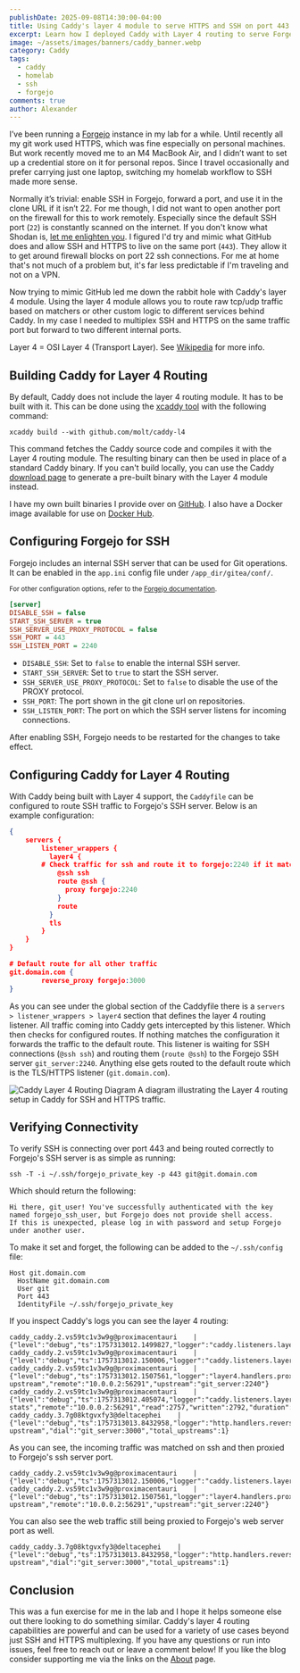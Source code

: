 ```yaml
---
publishDate: 2025-09-08T14:30:00-04:00
title: Using Caddy's layer 4 module to serve HTTPS and SSH on port 443 for Forgejo
excerpt: Learn how I deployed Caddy with Layer 4 routing to serve Forgejo HTTPS and SSH access on port 443.
image: ~/assets/images/banners/caddy_banner.webp
category: Caddy
tags:
  - caddy
  - homelab
  - ssh
  - forgejo
comments: true
author: Alexander
---
```



<SkipAnchor anchor="#building-caddy-for-layer-4-routing" />

I’ve been running a <a href="/posts/2024/06/03/upgradingforgejo/" target="_blank">Forgejo</a> instance in my lab for a while. Until recently all my git work used HTTPS, which was fine especially on personal machines. But work recently moved me to an M4 MacBook Air, and I didn’t want to set up a credential store on it for personal repos. Since I travel occasionally and prefer carrying just one laptop, switching my homelab workflow to SSH made more sense.

Normally it’s trivial: enable SSH in Forgejo, forward a port, and use it in the clone URL if it isn’t 22. For me though, I did not want to open another port on the firewall for this to work remotely. Especially since the default SSH port (`22`) is constantly scanned on the internet. If you don't know what Shodan is, <a href="https://www.shodan.io/">let me enlighten you</a>. I figured I'd try and mimic what GitHub does and allow SSH and HTTPS to live on the same port (`443`). They allow it to get around firewall blocks on port 22 ssh connections. For me at home that's not much of a problem but, it's far less predictable if I'm traveling and not on a VPN.

Now trying to mimic GitHub led me down the rabbit hole with Caddy's layer 4 module. Using the layer 4 module allows you to route raw tcp/udp traffic based on matchers or other custom logic to different services behind Caddy. In my case I needed to multiplex SSH and HTTPS on the same traffic port but forward to two different internal ports.

<Aside type="tip">
  Layer 4 = OSI Layer 4 (Transport Layer). See <a href="https://en.wikipedia.org/wiki/OSI_model#Layer_4:_Transport" target="_blank">Wikipedia</a> for more info.
</Aside>

## Building Caddy for Layer 4 Routing

By default, Caddy does not include the layer 4 routing module. It has to be built with it. This can be done using the <a href="https://github.com/caddyserver/xcaddy" target="_blank">xcaddy tool</a> with the following command:

```shell
xcaddy build --with github.com/molt/caddy-l4
```

This command fetches the Caddy source code and compiles it with the Layer 4 routing module. The resulting binary can then be used in place of a standard Caddy binary. If you can't build locally, you can use the Caddy <a href="https://caddyserver.com/download" target="_blank">download page</a> to generate a pre-built binary with the Layer 4 module instead.

<Aside type="note">
  I have my own built binaries I provide over on <a href="https://github.com/alexandzors/caddy" target="_blank">GitHub</a>. I also have a Docker image available for use on <a href="https://hub.docker.com/r/alexandzors/caddy" target="_blank">Docker Hub</a>.
</Aside>

## Configuring Forgejo for SSH

Forgejo includes an internal SSH server that can be used for Git operations. It can be enabled in the `app.ini` config file under `/app_dir/gitea/conf/`.

<sub>For other configuration options, refer to the <a href="https://forgejo.org/docs/latest/admin/config-cheat-sheet/#server-server" target="_blank">Forgejo documentation</a>.</sub>

```ini title="app.ini"
[server]
DISABLE_SSH = false
START_SSH_SERVER = true
SSH_SERVER_USE_PROXY_PROTOCOL = false
SSH_PORT = 443
SSH_LISTEN_PORT = 2240
```

- `DISABLE_SSH`: Set to `false` to enable the internal SSH server.
- `START_SSH_SERVER`: Set to `true` to start the SSH server.
- `SSH_SERVER_USE_PROXY_PROTOCOL`: Set to `false` to disable the use of the PROXY protocol.
- `SSH_PORT`: The port shown in the git clone url on repositories.
- `SSH_LISTEN_PORT`: The port on which the SSH server listens for incoming connections.

After enabling SSH, Forgejo needs to be restarted for the changes to take effect.

## Configuring Caddy for Layer 4 Routing

With Caddy being built with Layer 4 support, the `Caddyfile` can be configured to route SSH traffic to Forgejo's SSH server. Below is an example configuration:

```json title="Caddyfile"
{
	servers {
		listener_wrappers {
		  layer4 {
        # Check traffic for ssh and route it to forgejo:2240 if it matches
		    @ssh ssh
		    route @ssh {
		      proxy forgejo:2240
		    }
		    route
		  }
		  tls
		}
	}
}

# Default route for all other traffic
git.domain.com {
		reverse_proxy forgejo:3000
}
```

As you can see under the global section of the Caddyfile there is a `servers > listener_wrappers > layer4` section that defines the layer 4 routing listener. All traffic coming into Caddy gets intercepted by this listener. Which then checks for configured routes. If nothing matches the configuration it forwards the traffic to the default route. This listener is waiting for SSH connections (`@ssh ssh`) and routing them (`route @ssh`) to the Forgejo SSH server `git_server:2240`. Anything else gets routed to the default route which is the TLS/HTTPS listener (`git.domain.com`).

<Image src={img1} alt="Caddy Layer 4 Routing Diagram" />
<ImgDesc>A diagram illustrating the Layer 4 routing setup in Caddy for SSH and HTTPS traffic.</ImgDesc>

## Verifying Connectivity

To verify SSH is connecting over port 443 and being routed correctly to Forgejo's SSH server is as simple as running:

```shell
ssh -T -i ~/.ssh/forgejo_private_key -p 443 git@git.domain.com
```

Which should return the following:

```log
Hi there, git_user! You've successfully authenticated with the key named forgejo_ssh_user, but Forgejo does not provide shell access.
If this is unexpected, please log in with password and setup Forgejo under another user.
```

To make it set and forget, the following can be added to the `~/.ssh/config` file:

```shell title="~/.ssh/config"
Host git.domain.com
  HostName git.domain.com
  User git
  Port 443
  IdentityFile ~/.ssh/forgejo_private_key
```

If you inspect Caddy's logs you can see the layer 4 routing:

```log
caddy_caddy.2.vs59tc1v3w9g@proximacentauri    | {"level":"debug","ts":1757313012.1499827,"logger":"caddy.listeners.layer4","msg":"prefetched","remote":"10.0.0.2:56291","bytes":21}
caddy_caddy.2.vs59tc1v3w9g@proximacentauri    | {"level":"debug","ts":1757313012.150006,"logger":"caddy.listeners.layer4","msg":"matching","remote":"10.0.0.2:56291","matcher":"layer4.matchers.ssh","matched":true}
caddy_caddy.2.vs59tc1v3w9g@proximacentauri    | {"level":"debug","ts":1757313012.1507561,"logger":"layer4.handlers.proxy","msg":"dial upstream","remote":"10.0.0.2:56291","upstream":"git_server:2240"}
caddy_caddy.2.vs59tc1v3w9g@proximacentauri    | {"level":"debug","ts":1757313012.405074,"logger":"caddy.listeners.layer4","msg":"connection stats","remote":"10.0.0.2:56291","read":2757,"written":2792,"duration":0.255775036}
caddy_caddy.3.7g08ktgvxfy3@deltacephei    | {"level":"debug","ts":1757313013.8432958,"logger":"http.handlers.reverse_proxy","msg":"selected upstream","dial":"git_server:3000","total_upstreams":1}
```

As you can see, the incoming traffic was matched on ssh and then proxied to Forgejo's ssh server port.

```log
caddy_caddy.2.vs59tc1v3w9g@proximacentauri    | {"level":"debug","ts":1757313012.150006,"logger":"caddy.listeners.layer4","msg":"matching","remote":"10.0.0.2:56291","matcher":"layer4.matchers.ssh","matched":true}
caddy_caddy.2.vs59tc1v3w9g@proximacentauri    | {"level":"debug","ts":1757313012.1507561,"logger":"layer4.handlers.proxy","msg":"dial upstream","remote":"10.0.0.2:56291","upstream":"git_server:2240"}
```

You can also see the web traffic still being proxied to Forgejo's web server port as well.

```log
caddy_caddy.3.7g08ktgvxfy3@deltacephei    | {"level":"debug","ts":1757313013.8432958,"logger":"http.handlers.reverse_proxy","msg":"selected upstream","dial":"git_server:3000","total_upstreams":1}
```

## Conclusion

This was a fun exercise for me in the lab and I hope it helps someone else out there looking to do something similar. Caddy's layer 4 routing capabilities are powerful and can be used for a variety of use cases beyond just SSH and HTTPS multiplexing. If you have any questions or run into issues, feel free to reach out or leave a comment below! If you like the blog consider supporting me via the links on the <a href="/about">About</a> page.